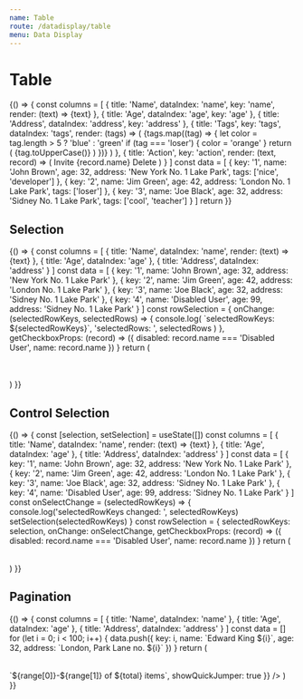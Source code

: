 ```yaml
---
name: Table
route: /datadisplay/table
menu: Data Display
---
```



# Table

<Playground>
  {() => {
    const columns = [
      {
        title: 'Name',
        dataIndex: 'name',
        key: 'name',
        render: (text) => <a>{text}</a>
      },
      {
        title: 'Age',
        dataIndex: 'age',
        key: 'age'
      },
      {
        title: 'Address',
        dataIndex: 'address',
        key: 'address'
      },
      {
        title: 'Tags',
        key: 'tags',
        dataIndex: 'tags',
        render: (tags) => (
          <React.Fragment>
            {tags.map((tag) => {
              let color = tag.length > 5 ? 'blue' : 'green'
              if (tag === 'loser') {
                color = 'orange'
              }
              return (
                <Tag color={color} key={tag}>
                  {tag.toUpperCase()}
                </Tag>
              )
            })}
          </React.Fragment>
        )
      },
      {
        title: 'Action',
        key: 'action',
        render: (text, record) => (
          <Space>
            <a>Invite {record.name}</a>
            <a>Delete</a>
          </Space>
        )
      }
    ]
    const data = [
      {
        key: '1',
        name: 'John Brown',
        age: 32,
        address: 'New York No. 1 Lake Park',
        tags: ['nice', 'developer']
      },
      {
        key: '2',
        name: 'Jim Green',
        age: 42,
        address: 'London No. 1 Lake Park',
        tags: ['loser']
      },
      {
        key: '3',
        name: 'Joe Black',
        age: 32,
        address: 'Sidney No. 1 Lake Park',
        tags: ['cool', 'teacher']
      }
    ]
    return <Table columns={columns} dataSource={data} />
  }}
</Playground>

## Selection

<Playground>
  {() => {
    const columns = [
      {
        title: 'Name',
        dataIndex: 'name',
        render: (text) => <a>{text}</a>
      },
      {
        title: 'Age',
        dataIndex: 'age'
      },
      {
        title: 'Address',
        dataIndex: 'address'
      }
    ]
    const data = [
      {
        key: '1',
        name: 'John Brown',
        age: 32,
        address: 'New York No. 1 Lake Park'
      },
      {
        key: '2',
        name: 'Jim Green',
        age: 42,
        address: 'London No. 1 Lake Park'
      },
      {
        key: '3',
        name: 'Joe Black',
        age: 32,
        address: 'Sidney No. 1 Lake Park'
      },
      {
        key: '4',
        name: 'Disabled User',
        age: 99,
        address: 'Sidney No. 1 Lake Park'
      }
    ]
    const rowSelection = {
      onChange: (selectedRowKeys, selectedRows) => {
        console.log(
          `selectedRowKeys: ${selectedRowKeys}`,
          'selectedRows: ',
          selectedRows
        )
      },
      getCheckboxProps: (record) => ({
        disabled: record.name === 'Disabled User',
        name: record.name
      })
    }
    return (
      <div>
        <Table
          rowSelection={{
            type: 'checkbox',
            ...rowSelection
          }}
          columns={columns}
          dataSource={data}
        />
        <Divider />
        <Table
          rowSelection={{
            type: 'radio',
            ...rowSelection
          }}
          columns={columns}
          dataSource={data}
        />
      </div>
    )
  }}
</Playground>

## Control Selection

<Playground>
  {() => {
    const [selection, setSelection] = useState([])
    const columns = [
      {
        title: 'Name',
        dataIndex: 'name',
        render: (text) => <a>{text}</a>
      },
      {
        title: 'Age',
        dataIndex: 'age'
      },
      {
        title: 'Address',
        dataIndex: 'address'
      }
    ]
    const data = [
      {
        key: '1',
        name: 'John Brown',
        age: 32,
        address: 'New York No. 1 Lake Park'
      },
      {
        key: '2',
        name: 'Jim Green',
        age: 42,
        address: 'London No. 1 Lake Park'
      },
      {
        key: '3',
        name: 'Joe Black',
        age: 32,
        address: 'Sidney No. 1 Lake Park'
      },
      {
        key: '4',
        name: 'Disabled User',
        age: 99,
        address: 'Sidney No. 1 Lake Park'
      }
    ]
    const onSelectChange = (selectedRowKeys) => {
      console.log('selectedRowKeys changed: ', selectedRowKeys)
      setSelection(selectedRowKeys)
    }
    const rowSelection = {
      selectedRowKeys: selection,
      onChange: onSelectChange,
      getCheckboxProps: (record) => ({
        disabled: record.name === 'Disabled User',
        name: record.name
      })
    }
    return (
      <div>
        <Table
          rowSelection={{
            type: 'checkbox',
            ...rowSelection
          }}
          columns={columns}
          dataSource={data}
        />
      </div>
    )
  }}
</Playground>

## Pagination

<Playground>
  {() => {
    const columns = [
      {
        title: 'Name',
        dataIndex: 'name'
      },
      {
        title: 'Age',
        dataIndex: 'age'
      },
      {
        title: 'Address',
        dataIndex: 'address'
      }
    ]
    const data = []
    for (let i = 0; i < 100; i++) {
      data.push({
        key: i,
        name: `Edward King ${i}`,
        age: 32,
        address: `London, Park Lane no. ${i}`
      })
    }
    return (
      <Table
        columns={columns}
        dataSource={data}
        pagination={{
          showTotal: (total, range) =>
            `${range[0]}-${range[1]} of ${total} items`,
          showQuickJumper: true
        }}
      />
    )
  }}
</Playground>
